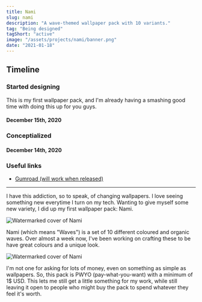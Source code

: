 ```yaml
---
title: Nami
slug: nami
description: "A wave-themed wallpaper pack with 10 variants."
tag: "Being designed"
tagShort: "active"
image: "/assets/projects/nami/banner.png"
date: "2021-01-18"
---
```


<h2>Timeline</h2>
<section id="timeline">
  <section className="released">
  <section className="progress">
    <h3>Started designing</h3>
    <p>
      This is my first wallpaper pack, and I&apos;m already having a smashing good time with doing this up for you guys.
    </p>
    <h4 className="minor">December 15th, 2020</h4>
  </section>
  <section className="progress">
    <h3>Conceptialized</h3>
    <h4 className="minor">December 14th, 2020</h4>
  </section>
</section>

### Useful links
- [Gumroad (will work when released)](http://gum.co/lzjVt)

---

I have this addiction, so to speak, of changing wallpapers. I love seeing something new everytime I turn on my tech. Wanting to give myself some new variety, I did up my first wallpaper pack: Nami.

![Watermarked cover of Nami](/assets/projects/nami/cover0.png)

Nami (which means &quot;Waves&quot;) is a set of 10 different coloured and organic waves. Over almost a week now, I've been working on crafting these to be have great colours and a unique look.

![Watermarked cover of Nami](/assets/projects/nami/cover1.png)

I'm not one for asking for lots of money, even on something as simple as wallpapers. So, this pack is PWYO (pay-what-you-want) with a minimum of 1$ USD. This lets me still get a little something for my work, while still leaving it open to people who might buy the pack to spend whatever they feel it's worth.
